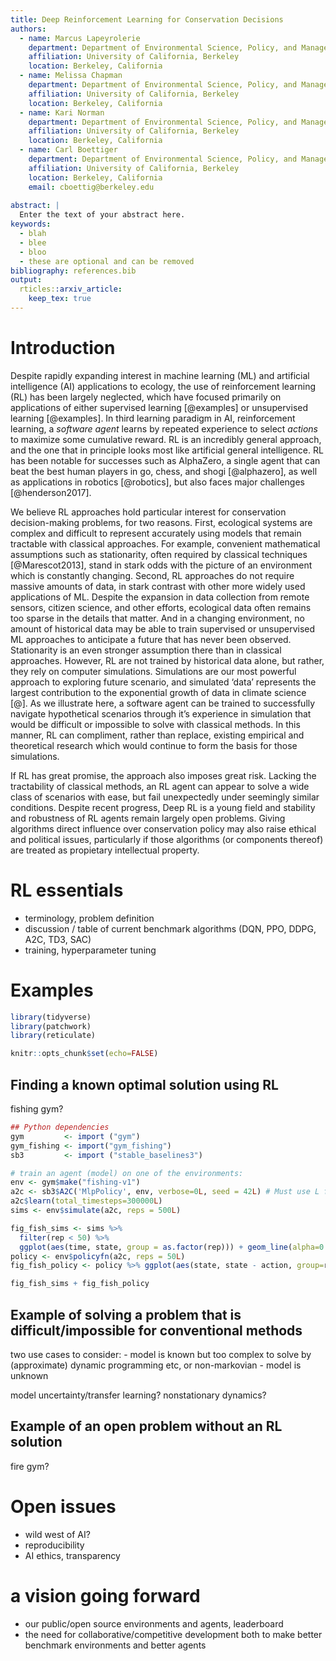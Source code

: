 ```yaml
---
title: Deep Reinforcement Learning for Conservation Decisions
authors:
  - name: Marcus Lapeyrolerie
    department: Department of Environmental Science, Policy, and Management
    affiliation: University of California, Berkeley
    location: Berkeley, California
  - name: Melissa Chapman
    department: Department of Environmental Science, Policy, and Management
    affiliation: University of California, Berkeley
    location: Berkeley, California
  - name: Kari Norman
    department: Department of Environmental Science, Policy, and Management
    affiliation: University of California, Berkeley
    location: Berkeley, California
  - name: Carl Boettiger
    department: Department of Environmental Science, Policy, and Management
    affiliation: University of California, Berkeley
    location: Berkeley, California
    email: cboettig@berkeley.edu
    
abstract: |
  Enter the text of your abstract here.
keywords:
  - blah
  - blee
  - bloo
  - these are optional and can be removed
bibliography: references.bib
output: 
  rticles::arxiv_article:
    keep_tex: true
---
```


# Introduction

Despite rapidly expanding interest in machine learning (ML) and artificial intelligence (AI) applications to ecology, the use of reinforcement learning (RL) has been largely neglected, which have focused primarily on applications of either supervised learning [@examples] or unsupervised learning [@examples].  In third learning paradigm in AI, reinforcement learning, a _software agent_ learns by repeated experience to select _actions_ to maximize some cumulative reward.  RL is an incredibly general approach, and the one that in principle looks most like artificial general intelligence.  RL has been notable for successes such as AlphaZero, a single agent that can beat the best human players in go, chess, and shogi [@alphazero], as well as applications in robotics [@robotics], but also faces major challenges [@henderson2017].

We believe RL approaches hold particular interest for conservation decision-making problems, for two reasons.  First, ecological systems are complex and difficult to represent accurately using models that remain tractable with classical approaches.  For example, convenient mathematical assumptions such as stationarity, often required by classical techniques [@Marescot2013], stand in stark odds with the picture of an environment which is constantly changing.  Second, RL approaches do not require massive amounts of data, in stark contrast with other more widely used applications of ML.  Despite the expansion in data collection from remote sensors, citizen science, and other efforts, ecological data often remains too sparse in the details that matter.  And in a changing environment, no amount of historical data may be able to train supervised or unsupervised ML approaches to anticipate a future that has never been observed.  Stationarity is an even stronger assumption there than in classical approaches. However, RL are not trained by historical data alone, but rather, they rely on computer simulations.  Simulations are our most powerful approach to exploring future scenario, and simulated 'data' represents the largest contribution to the exponential growth of data in climate science [@].  As we illustrate here, a software agent can be trained to successfully navigate hypothetical scenarios through it's experience in simulation that would be difficult or impossible to solve with classical methods.  In this manner, RL can compliment, rather than replace, existing empirical and theoretical research which would continue to form the basis for those simulations.

If RL has great promise, the approach also imposes great risk.  Lacking the tractability of classical methods, an RL agent can appear to solve a wide class of scenarios with ease, but fail unexpectedly under seemingly similar conditions.  Despite recent progress, Deep RL is a young field and stability and robustness of RL agents remain largely open problems. Giving algorithms direct influence over conservation policy may also raise ethical and political issues, particularly if those algorithms (or components thereof) are treated as propietary intellectual property. 


# RL essentials

- terminology, problem definition
- discussion / table of current benchmark algorithms (DQN, PPO, DDPG, A2C, TD3, SAC)
- training, hyperparameter tuning

# Examples


```r
library(tidyverse)
library(patchwork)
library(reticulate)

knitr::opts_chunk$set(echo=FALSE)
```

## Finding a known optimal solution using RL

fishing gym?

```r
## Python dependencies
gym         <- import ("gym")
gym_fishing <- import("gym_fishing")
sb3         <- import ("stable_baselines3")

# train an agent (model) on one of the environments:
env <- gym$make("fishing-v1")
a2c <- sb3$A2C('MlpPolicy', env, verbose=0L, seed = 42L) # Must use L for integers!
a2c$learn(total_timesteps=300000L)
sims <- env$simulate(a2c, reps = 500L)
```



```r
fig_fish_sims <- sims %>% 
  filter(rep < 50) %>%
  ggplot(aes(time, state, group = as.factor(rep))) + geom_line(alpha=0.1)
policy <- env$policyfn(a2c, reps = 50L)
fig_fish_policy <- policy %>% ggplot(aes(state, state - action, group=rep)) + geom_point()
```

```r
fig_fish_sims + fig_fish_policy
```



## Example of solving a problem that is difficult/impossible for conventional methods

two use cases to consider: 
  - model is known but too complex to solve by (approximate) dynamic programming etc, or non-markovian
  - model is unknown
  
model uncertainty/transfer learning? nonstationary dynamics? 

## Example of an open problem without an RL solution

fire gym?


# Open issues

- wild west of AI?
- reproducibility
- AI ethics, transparency

# a vision going forward

- our public/open source environments and agents, leaderboard
- the need for collaborative/competitive development both to make better benchmark environments and better agents


